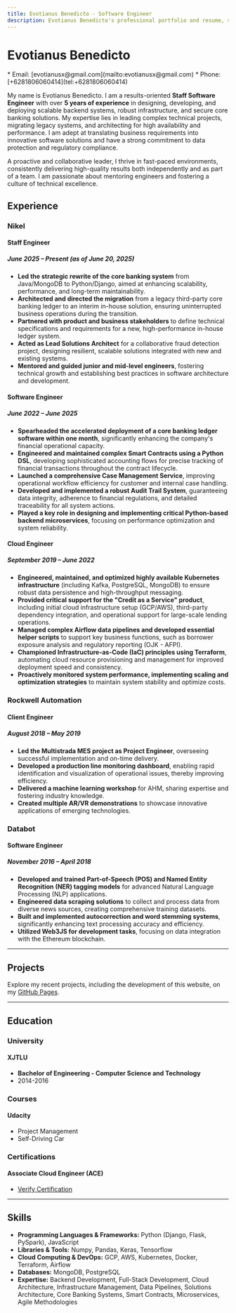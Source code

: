 ```yaml
---
title: Evotianus Benedicto - Software Engineer
description: Evotianus Benedicto's professional portfolio and resume, showcasing expertise in software engineering, infrastructure, and core banking systems.
---
```

# Evotianus Benedicto


<Card title="Contact">
  * Email: [evotianusx@gmail.com](mailto:evotianusx@gmail.com)
  * Phone: [+6281806060414](tel:+6281806060414)
</Card>

My name is Evotianus Benedicto. I am a results-oriented **Staff Software Engineer** with over **5 years of experience** in designing, developing, and deploying scalable backend systems, robust infrastructure, and secure core banking solutions. My expertise lies in leading complex technical projects, migrating legacy systems, and architecting for high availability and performance. I am adept at translating business requirements into innovative software solutions and have a strong commitment to data protection and regulatory compliance.

A proactive and collaborative leader, I thrive in fast-paced environments, consistently delivering high-quality results both independently and as part of a team. I am passionate about mentoring engineers and fostering a culture of technical excellence.

## Experience
### Nikel

#### Staff Engineer
##### June 2025 – Present (as of June 20, 2025)

* **Led the strategic rewrite of the core banking system** from Java/MongoDB to Python/Django, aimed at enhancing scalability, performance, and long-term maintainability.
* **Architected and directed the migration** from a legacy third-party core banking ledger to an interim in-house solution, ensuring uninterrupted business operations during the transition.
* **Partnered with product and business stakeholders** to define technical specifications and requirements for a new, high-performance in-house ledger system.
* **Acted as Lead Solutions Architect** for a collaborative fraud detection project, designing resilient, scalable solutions integrated with new and existing systems.
* **Mentored and guided junior and mid-level engineers**, fostering technical growth and establishing best practices in software architecture and development.

#### Software Engineer
##### June 2022 – June 2025

* **Spearheaded the accelerated deployment of a core banking ledger software within one month**, significantly enhancing the company's financial operational capacity.
* **Engineered and maintained complex Smart Contracts using a Python DSL**, developing sophisticated accounting flows for precise tracking of financial transactions throughout the contract lifecycle.
* **Launched a comprehensive Case Management Service**, improving operational workflow efficiency for customer and internal case handling.
* **Developed and implemented a robust Audit Trail System**, guaranteeing data integrity, adherence to financial regulations, and detailed traceability for all system actions.
* **Played a key role in designing and implementing critical Python-based backend microservices**, focusing on performance optimization and system reliability.

#### Cloud Engineer
##### September 2019 – June 2022

* **Engineered, maintained, and optimized highly available Kubernetes infrastructure** (including Kafka, PostgreSQL, MongoDB) to ensure robust data persistence and high-throughput messaging.
* **Provided critical support for the "Credit as a Service" product**, including initial cloud infrastructure setup (GCP/AWS), third-party dependency integration, and operational support for large-scale lending operations.
* **Managed complex Airflow data pipelines and developed essential helper scripts** to support key business functions, such as borrower exposure analysis and regulatory reporting (OJK - AFPI).
* **Championed Infrastructure-as-Code (IaC) principles using Terraform**, automating cloud resource provisioning and management for improved deployment speed and consistency.
* **Proactively monitored system performance, implementing scaling and optimization strategies** to maintain system stability and optimize costs.

### Rockwell Automation

#### Client Engineer
##### August 2018 – May 2019

* **Led the Multistrada MES project as Project Engineer**, overseeing successful implementation and on-time delivery.
* **Developed a production line monitoring dashboard**, enabling rapid identification and visualization of operational issues, thereby improving efficiency.
* **Delivered a machine learning workshop** for AHM, sharing expertise and fostering industry knowledge.
* **Created multiple AR/VR demonstrations** to showcase innovative applications of emerging technologies.

### Databot

#### Software Engineer
##### November 2016 – April 2018

* **Developed and trained Part-of-Speech (POS) and Named Entity Recognition (NER) tagging models** for advanced Natural Language Processing (NLP) applications.
* **Engineered data scraping solutions** to collect and process data from diverse news sources, creating comprehensive training datasets.
* **Built and implemented autocorrection and word stemming systems**, significantly enhancing text processing accuracy and efficiency.
* **Utilized Web3JS for development tasks**, focusing on data integration with the Ethereum blockchain.

---

## Projects

Explore my recent projects, including the development of this website, on my [GitHub Pages](https://evotianusx.github.io).

---

## Education

### University

#### XJTLU
* **Bachelor of Engineering - Computer Science and Technology**
* 2014-2016

### Courses

#### Udacity
* Project Management
* Self-Driving Car

### Certifications

#### Associate Cloud Engineer (ACE)
* [Verify Certification](https://www.credential.net/12e26e32-a9d7-496c-b097-59bd08f9d119?key=ca83e9caf44e71eab59220d64c06f715a17d8388ae309e5eb353cda5afdf55db)

---

## Skills

*   **Programming Languages & Frameworks:** Python (Django, Flask, PySpark), JavaScript
*   **Libraries & Tools:** Numpy, Pandas, Keras, Tensorflow
*   **Cloud Computing & DevOps:** GCP, AWS, Kubernetes, Docker, Terraform, Airflow
*   **Databases:** MongoDB, PostgreSQL
*   **Expertise:** Backend Development, Full-Stack Development, Cloud Architecture, Infrastructure Management, Data Pipelines, Solutions Architecture, Core Banking Systems, Smart Contracts, Microservices, Agile Methodologies
